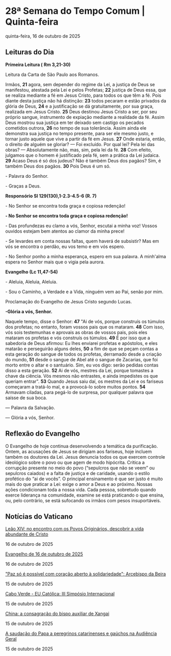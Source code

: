 
# 28ª Semana do Tempo Comum | Quinta-feira

quinta-feira, 16 de outubro de 2025

## Leituras do Dia

**Primeira Leitura (** **Rm 3,21-30)**

Leitura da Carta de São Paulo aos Romanos.

Irmãos, **21** agora, sem depender do regime da Lei, a justiça de Deus se manifestou, atestada pela Lei e pelos Profetas; **22** justiça de Deus essa, que se realiza mediante a fé em Jesus Cristo, para todos os que têm a fé. Pois diante desta justiça não há distinção: **23** todos pecaram e estão privados da glória de Deus, **24** e a justificação se dá gratuitamente, por sua graça, realizada em Jesus Cristo. **25** Deus destinou Jesus Cristo a ser, por seu próprio sangue, instrumento de expiação mediante a realidade da fé. Assim Deus mostrou sua justiça em ter deixado sem castigo os pecados cometidos outrora, **26** no tempo de sua tolerância. Assim ainda ele demonstra sua justiça no tempo presente, para ser ele mesmo justo, e tornar justo aquele que vive a partir da fé em Jesus. **27** Onde estaria, então, o direito de alguém se gloriar? — Foi excluído. Por qual lei? Pela lei das obras? — Absolutamente não, mas, sim, pela lei da fé. **28** Com efeito, julgamos que o homem é justificado pela fé, sem a prática da Lei judaica. **29** Acaso Deus é só dos judeus? Não é também Deus dos pagãos? Sim, é também Deus dos pagãos. **30** Pois Deus é um só.

\- Palavra do Senhor.

\- Graças a Deus.

**Responsório Sl 129(130),1-2.3-4.5-6 (R. 7)**

\- No Senhor se encontra toda graça e copiosa redenção!

**\- No Senhor se encontra toda graça e copiosa redenção!**

\- Das profundezas eu clamo a vós, Senhor, escutai a minha voz! Vossos ouvidos estejam bem atentos ao clamor da minha prece!

\- Se levardes em conta nossas faltas, quem haverá de subsistir? Mas em vós se encontra o perdão, eu vos temo e em vós espero. 

\- No Senhor ponho a minha esperança, espero em sua palavra. A minh'alma espera no Senhor mais que o vigia pela aurora. 

**Evangelho (Lc 11,47-54)**

\- Aleluia, Aleluia, Aleluia.

\- Sou o Caminho, a Verdade e a Vida, ninguém vem ao Pai, senão por mim.

Proclamação do Evangelho de Jesus Cristo segundo Lucas.

**\-Glória a vós, Senhor.**

Naquele tempo, disse o Senhor: **47** "Ai de vós, porque construís os túmulos dos profetas; no entanto, foram vossos pais que os mataram. **48** Com isso, vós sois testemunhas e aprovais as obras de vossos pais, pois eles mataram os profetas e vós construís os túmulos. **49** É por isso que a sabedoria de Deus afirmou: Eu lhes enviarei profetas e apóstolos, e eles matarão e perseguirão alguns deles, **50** a fim de que se peçam contas a esta geração do sangue de todos os profetas, derramado desde a criação do mundo, **51** desde o sangue de Abel até o sangue de Zacarias, que foi morto entre o altar e o santuário. Sim, eu vos digo: serão pedidas contas disso a esta geração. **52** Ai de vós, mestres da Lei, porque tomastes a chave da ciência. Vós mesmos não entrastes, e ainda impedistes os que queriam entrar". **53** Quando Jesus saiu daí, os mestres da Lei e os fariseus começaram a tratá-lo mal, e a provocá-lo sobre muitos pontos. **54** Armavam ciladas, para pegá-lo de surpresa, por qualquer palavra que saísse de sua boca.

 — Palavra da Salvação.

 — Glória a vós, Senhor.

## Reflexão do Evangelho

 O Evangelho de hoje continua desenvolvendo a temática da purificação. Ontem, as acusações de Jesus se dirigiam aos fariseus, hoje incluem também os doutores da Lei. Jesus denuncia todos os que exercem controle ideológico sobre o povo ou que agem de modo hipócrita. Critica a corrupção presente no meio do povo (“sepulcros que não se veem” ou sepulcros caiados) e a falta de justiça e de caridade, usando o estilo profético do “ai de vocês”. O principal ensinamento é que ser justo é muito mais do que praticar a Lei: exige o amor a Deus e ao próximo. Nossas ações condicionam toda a nossa vida. Cada pessoa, sobretudo quando exerce liderança na comunidade, examine se está praticando o que ensina, ou, pelo contrário, se está sufocando os irmãos com pesos insuportáveis.

## Notícias do Vaticano

[Leão XIV: no encontro com os Povos Originários, descobrir a vida abundante de Cristo](https://www.vaticannews.va/pt/papa/news/2025-10/papa-leao-xiv-mensagem-jubileu-povos-originarios-america-latina.html) 

16 de outubro de 2025

[Evangelho de 16 de outubro de 2025](https://www.vaticannews.va/pt/igreja/news/2025-10/evangelho-dom-mario-spaki-16-outubro-2025.html) 

16 de outubro de 2025

["Paz só é possível com coração aberto à solidariedade": Arcebispo da Beira](https://www.vaticannews.va/pt/africa/news/2025-10/paz-possivel-quando-coracao-aberto-solidariedade-arcebispo-beira.html) 

15 de outubro de 2025

[Cabo Verde - EU Católica: III Simpósio Internacional](https://www.vaticannews.va/pt/africa/news/2025-10/cabo-verde-eu-catolica-iii-simposio-internaciona.html) 

15 de outubro de 2025

[China: a consagração do bispo auxiliar de Xangai](https://www.vaticannews.va/pt/papa/news/2025-10/china-consagracao-bispo-auxiliar-xangai-wu-jianlin.html) 

15 de outubro de 2025

[A saudação do Papa a peregrinos catarinenses e gaúchos na Audiência Geral](https://www.vaticannews.va/pt/papa/news/2025-10/papa-leao-sauda-peregrinos-gauchos-catarinenses-audiencia-geral.html) 

15 de outubro de 2025